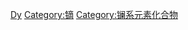 {{Commons cat|Dysprosium compounds}}

[[Category:依元素分类的化合物|Dy]]
[[Category:镝|Category:镝]]
[[Category:镧系元素化合物|Category:镧系元素化合物]]